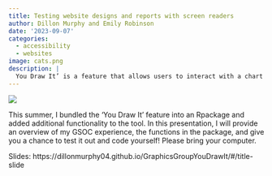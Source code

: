 ```yaml
---
title: Testing website designs and reports with screen readers
author: Dillon Murphy and Emily Robinson
date: '2023-09-07'
categories:
  - accessibility
  - websites
image: cats.png
description: | 
  You Draw It’ is a feature that allows users to interact with a chart directly by drawing a line on their computer screen with a mouse. Originally introduced by the New York Times in 2015 for the purpose of interactive reading, we aimed to adapt and demonstrate the use of the ‘You Draw It’ method as a tool for interactive testing of graphics. 
---
```


![](cats.png)

This summer, I bundled the ‘You Draw It’ feature into an Rpackage and added additional functionality to the tool. In this presentation, I will provide an overview of my GSOC experience, the functions in the package, and give you a chance to test it out and code yourself! Please bring your computer.

Slides: https://dillonmurphy04.github.io/GraphicsGroupYouDrawIt/#/title-slide
